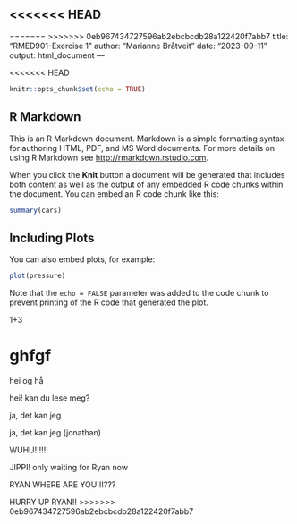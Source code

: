 <<<<<<< HEAD
---
=======
>>>>>>> 0eb967434727596ab2ebcbcdb28a122420f7abb7
title: "RMED901-Exercise 1"
author: "Marianne Bråtveit"
date: "2023-09-11"
output: html_document
---

<<<<<<< HEAD
```r
knitr::opts_chunk$set(echo = TRUE)
```

## R Markdown

This is an R Markdown document. Markdown is a simple formatting syntax for authoring HTML, PDF, and MS Word documents. For more details on using R Markdown see <http://rmarkdown.rstudio.com>.

When you click the **Knit** button a document will be generated that includes both content as well as the output of any embedded R code chunks within the document. You can embed an R code chunk like this:

```r
summary(cars)
```

## Including Plots

You can also embed plots, for example:

```r
plot(pressure)
```

Note that the `echo = FALSE` parameter was added to the code chunk to prevent printing of the R code that generated the plot.

1+3

ghfgf
=======
hei og hå

hei! kan du lese meg?

ja, det kan jeg 

ja, det kan jeg (jonathan)

WUHU!!!!!!

JIPPI! only waiting for Ryan now


RYAN WHERE ARE YOU!!!???

HURRY UP RYAN!!
>>>>>>> 0eb967434727596ab2ebcbcdb28a122420f7abb7
